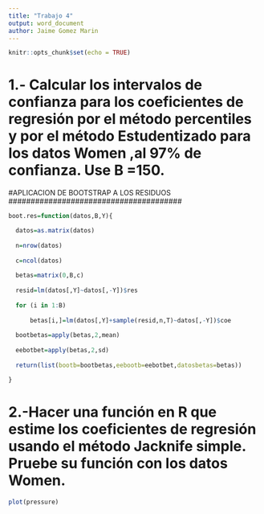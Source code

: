 ```yaml
---
title: "Trabajo 4"
output: word_document
author: Jaime Gomez Marin
---
```


```r
knitr::opts_chunk$set(echo = TRUE)
```

# 1.- Calcular los intervalos de confianza para los coeficientes de regresión por el método percentiles y por el método Estudentizado para los datos Women ,al  97% de confianza. Use B =150. 


#######################################
#APLICACION DE BOOTSTRAP A LOS RESIDUOS
#######################################

```r

boot.res=function(datos,B,Y){

  datos=as.matrix(datos)
  
  n=nrow(datos)
  
  c=ncol(datos)
  
  betas=matrix(0,B,c)
  
  resid=lm(datos[,Y]~datos[,-Y])$res
  
  for (i in 1:B) 
  
      betas[i,]=lm(datos[,Y]+sample(resid,n,T)~datos[,-Y])$coe
  
  bootbetas=apply(betas,2,mean)
  
  eebotbet=apply(betas,2,sd)
  
  return(list(bootb=bootbetas,eebootb=eebotbet,datosbetas=betas))

}
```

# 2.-Hacer una función en R que estime los coeficientes de regresión usando el método Jacknife simple. Pruebe su función con los datos Women. 


```r
plot(pressure)
```
